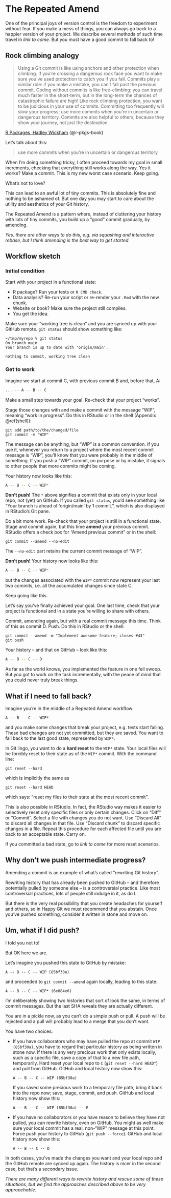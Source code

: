 # The Repeated Amend {#repeated-amend}

One of the principal joys of version control is the freedom to experiment without fear.
If you make a mess of things, you can always go back to a happier version of your project.
We describe several methods of such time travel in *link to come*.
But you must have a good commit to fall back to!

## Rock climbing analogy

<div class="figure">
  <blockquote>
Using a Git commit is like using anchors and other protection when climbing. If you're crossing a dangerous rock face you want to make sure you've used protection to catch you if you fall. Commits play a similar role: if you make a mistake, you can't fall past the previous commit. Coding without commits is like free-climbing: you can travel much faster in the short-term, but in the long-term the chances of catastrophic failure are high! Like rock climbing protection, you want to be judicious in your use of commits. Committing too frequently will slow your progress; use more commits when you're in uncertain or dangerous territory. Commits are also helpful to others, because they show your journey, not just the destination.
  </blockquote>
  <p class="caption">
  <a href="http://r-pkgs.had.co.nz/git.html#git-commit">R Packages, Hadley Wickham</a> (@r-pkgs-book)</p>
</div>

Let's talk about this:

> use more commits when you're in uncertain or dangerous territory

When I'm doing something tricky, I often proceed towards my goal in small increments, checking that everything still works along the way.
Yes it works?
Make a commit.
This is my new worst case scenario.
Keep going.

What's not to love?

This can lead to an awful lot of tiny commits.
This is absolutely fine and nothing to be ashamed of.
But one day you may start to care about the utility and aesthetics of your Git history.

The Repeated Amend is a pattern where, instead of cluttering your history with lots of tiny commits, you build up a "good" commit gradually, by amending.

*Yes, there are other ways to do this, e.g. via squashing and interactive rebase, but I think amending is the best way to get started.*

## Workflow sketch

### Initial condition

Start with your project in a functional state:

* R package? Run your tests or `R CMD check`.
* Data analysis? Re-run your script or re-render your `.Rmd` with the new chunk.
* Website or book? Make sure the project still compiles.
* You get the idea.

Make sure your "working tree is clean" and you are synced up with your GitHub remote. `git status` should show something like:

```console
~/tmp/myrepo % git status                                                          
On branch main
Your branch is up to date with 'origin/main'.

nothing to commit, working tree clean
```

### Get to work

Imagine we start at commit C, with previous commit B and, before that, A:

``` bash
... -- A -- B -- C
```

Make a small step towards your goal.
Re-check that your project "works".

Stage those changes with and make a commit with the message "WIP", meaning "work in progress".
Do this in RStudio or in the shell (Appendix \@ref(shell)):

```console
git add path/to/the/changed/file
git commit -m "WIP"
```

The message can be anything, but "WIP" is a common convention.
If you use it, whenever you return to a project where the most recent commit message is "WIP", you'll know that you were probably in the middle of something.
If you push a "WIP" commit, on purpose or by mistake, it signals to other people that more commits might be coming.

Your history now looks like this:

``` bash
A -- B -- C -- WIP*
```

**Don't push!**
The `*` above signifies a commit that exists only in your local repo, not (yet) on GitHub.
If you called `git status`, you'd see something like "Your branch is ahead of 'origin/main' by 1 commit.", which is also displayed in RStudio's Git pane.

Do a bit more work.
Re-check that your project is still in a functional state.
Stage and commit again, but this time **amend** your previous commit.
RStudio offers a check box for "Amend previous commit" or in the shell:

```console
git commit --amend --no-edit
```

The `--no-edit` part retains the current commit message of "WIP".

**Don't push!**  Your history now looks like this:

``` bash
A -- B -- C -- WIP*
```

but the changes associated with the `WIP*` commit now represent your last two commits, i.e. all the accumulated changes since state C.

Keep going like this.

Let's say you've finally achieved your goal. One last time, check that your project is functional and in a state you're willing to share with others.

Commit, amending again, but with a real commit message this time.
Think of this as commit D.
Push.
Do this in RStudio or the shell:

```console
git commit --amend -m "Implement awesome feature; closes #43"
git push
```

Your history -- and that on GitHub -- look like this:

``` bash
A -- B -- C -- D
```

As far as the world knows, you implemented the feature in one fell swoop.
But you got to work on the task incrementally, with the peace of mind that you could never truly break things.

## What if I need to fall back?

Imagine you're in the middle of a Repeated Amend workflow:

```console
A -- B -- C -- WIP*
```

and you make some changes that break your project, e.g. tests start failing.
These bad changes are not yet committed, but they are saved.
You want to fall back to the last good state, represented by `WIP*`.

In Git lingo, you want to do a **hard reset** to the `WIP*` state.
Your local files will be forcibly reset to their state as of the `WIP*` commit.
With the command line:

```console
git reset --hard
```

which is implicitly the same as

```console
git reset --hard HEAD
```

which says: "reset my files to their state at the most recent commit".

This is also possible in RStudio.
In fact, the RStudio way makes it easier to selectively reset only specific files or only certain changes.
Click on "Diff" or "Commit".
Select a file with changes you do not want.
Use "Discard All" to discard all changes in that file.
Use "Discard chunk" to discard specific changes in a file.
Repeat this procedure for each affected file until you are back to an acceptable state.
Carry on.

If you committed a bad state, go to *link to come* for more reset scenarios.

## Why don't we push intermediate progress?

Amending a commit is an example of what's called "rewriting Git history".

Rewriting history that has already been pushed to GitHub -- and therefore potentially pulled by someone else -- is a controversial practice.
Like most controversial practices, lots of people still indulge in it, as do I.

But there is the very real possibility that you create headaches for yourself and others, so in Happy Git we must recommend that you abstain.
Once you've pushed something, consider it written in stone and move on.

## Um, what if I did push?

I told you not to!

But OK here we are.

Let's imagine you pushed this state to GitHub by mistake:

```console
A -- B -- C -- WIP (85bf30a)
```

and proceeded to `git commit --amend` again locally, leading to this state:

```console
A -- B -- C -- WIP* (6e884e6)
```

I'm deliberately showing two histories that sort of look the same, in terms of commit messages.
But the last SHA reveals they are actually different.

You are in a pickle now, as you can't do a simple push or pull.
A push will be rejected and a pull will probably lead to a merge that you don't want.

You have two choices:

* If you have collaborators who may have pulled the repo at commit
  `WIP (85bf30a)`, you have to regard that particular history as being written
  in stone now.
  If there is any very precious work that only exists locally, such as a
  specific file, save a copy of that to a new file path, temporarily.
  Hard reset your local repo to `C` (`git reset --hard HEAD^`) and pull from
  GitHub.
  GitHub and local history now show this:
  ```console
  A -- B -- C -- WIP (85bf30a)
  ```
  If you saved some precious work to a temporary file path, bring it back into
  the repo now; save, stage, commit, and push.
  GitHub and local history now show this:
  ```console
  A -- B -- C -- WIP (85bf30a) -- E
  ```
* If you have no collaborators or you have reason to believe they have not
  pulled, you can rewrite history, even on GitHub.
  You might as well make sure your local commit has a real, non-"WIP" message
  at this point.
  Force push your history to GitHub (`git push --force`).
  GitHub and local history now show this:
  ```console
  A -- B -- C -- D
  ```

In both cases, you've made the changes you want and your local repo and the 
GitHub remote are synced up again.
The history is nicer in the second case, but that's a secondary issue.

*There are many different ways to rewrite history and rescue some of these situations, but we find the approaches described above to be very approachable.*
